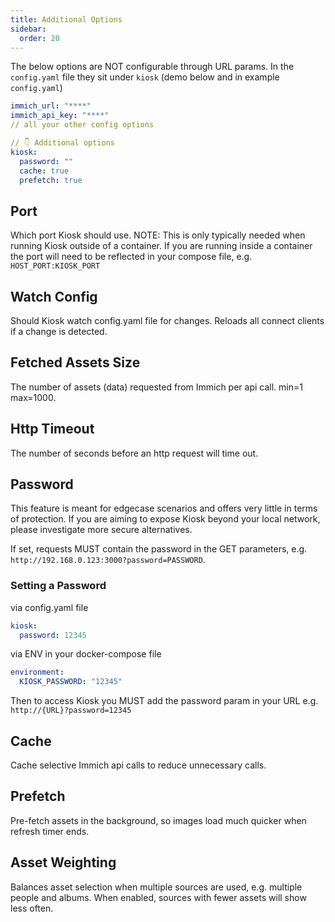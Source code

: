 ```yaml
---
title: Additional Options
sidebar:
  order: 20
---
```



The below options are NOT configurable through URL params. In the `config.yaml` file they sit under `kiosk` (demo below and in example `config.yaml`)

```yaml
immich_url: "****"
immich_api_key: "****"
// all your other config options

// 👇 Additional options
kiosk:
  password: ""
  cache: true
  prefetch: true
```

## Port

Which port Kiosk should use. NOTE: This is only typically needed when running Kiosk outside of a container. If you are running inside a container the port will need to be reflected in your compose file, e.g. `HOST_PORT:KIOSK_PORT`

<Settings
    config="port"
    env="KIOSK_PORT"
    url="N/A"
    value="int"
    defaultValue="3000"
/>

## Watch Config

Should Kiosk watch config.yaml file for changes. Reloads all connect clients if a change is detected.

<Settings
    config="watch_config"
    env="KIOSK_WATCH_CONFIG"
    url="N/A"
    value="bool"
    defaultValue="false"
/>

## Fetched Assets Size

The number of assets (data) requested from Immich per api call. min=1 max=1000.

<Settings
    config="fetched_assets_size"
    env="KIOSK_FETCHED_ASSETS_SIZE"
    url="N/A"
    value="int"
    defaultValue="1000"
/>

## Http Timeout

The number of seconds before an http request will time out.

<Settings
    config="http_timeout"
    env="KIOSK_HTTP_TIMEOUT"
    url="N/A"
    value="int"
    defaultValue="20"
/>

## Password

<Aside type="caution">
 This feature is meant for edgecase scenarios and offers very little in terms of protection.
 If you are aiming to expose Kiosk beyond your local network, please investigate more secure alternatives.
</Aside>

If set, requests MUST contain the password in the GET parameters, e.g. `http://192.168.0.123:3000?password=PASSWORD`.

<Settings
    config="password"
    env="KIOSK_PASSWORD"
    url="N/A"
    value="string"
    defaultValue=""
/>

### Setting a Password

via config.yaml file
```yaml
kiosk:
  password: 12345
```

via ENV in your docker-compose file
```yaml
environment:
  KIOSK_PASSWORD: "12345"
```

Then to access Kiosk you MUST add the password param in your URL e.g. `http://{URL}?password=12345`


## Cache

Cache selective Immich api calls to reduce unnecessary calls.

<Settings
    config="cache"
    env="KIOSK_CACHE"
    url="N/A"
    value="bool"
    defaultValue="true"
/>

## Prefetch

Pre-fetch assets in the background, so images load much quicker when refresh timer ends.

<Settings
    config="prefetch"
    env="KIOSK_PREFETCH"
    url="N/A"
    value="bool"
    defaultValue="true"
/>


## Asset Weighting

Balances asset selection when multiple sources are used, e.g. multiple people and albums. When enabled, sources with fewer assets will show less often.

<Settings
    config="asset_weighting"
    env="KIOSK_ASSET_WEIGHTING"
    url="N/A"
    value="bool"
    defaultValue="true"
/>
